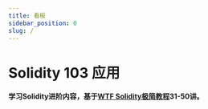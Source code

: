 ```yaml
---
title: 看板
sidebar_position: 0
slug: /
---
```


# Solidity 103 应用
**学习Solidity进阶内容，基于[WTF Solidity极简教程](https://github.com/AmazingAng/WTF-Solidity)31-50讲。**
